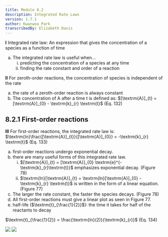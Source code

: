 ```yaml
---
title: Module 8.2
description: Integrated Rate Laws
version: 1.7.1
author: Kwanwoo Park
transcribedBy: Elizabeth Davis
---
```


**I** Integrated rate law: An expression that gives the concentration of a species as a function of time

<ol type="a">
  <li>
    The integrated rate law is useful when...
    <ol type="i">
      <li>predicting the concentration of a species at any time</li>
      <li>finding the rate constant and order of a reaction</li>
    </ol>
  </li>
</ol>

**II** For zeroth-order reactions, the concentration of species is independent of the rate

<ol type="a">
  <li>the rate of a zeroth-order reaction is always constant</li>
  <li>
    The concentration of A after a time t is defined as: $[\textrm{A}]_{t} =
    [\textrm{A}]_{0} - \textrm{k}_{r} \textrm{t}$ (Eq. 132)
  </li>
</ol>

## 8.2.1 First-order reactions

**III** For first-order reactions, the integrated rate law is:
$\textrm{ln}\frac{[\textrm{A}]_{t}}{[\textrm{A}]_{0}} = -\textrm{k}_{r} \textrm{t}$ (Eq. 133)

<ol type="a">
  <li>
    first-order reactions undergo exponential decay.
  </li>
  <li>
    there are many useful forms of this integrated rate law.
    <ol type="i">
      <li>  
        $[\textrm{A}]_{t} = [\textrm{A}]_{0} \textrm{e}^{-\textrm{k}_{r}\textrm{t}}$
        emphasizes exponential decay. (Figure 78)
      </li>
      <li>
        $\textrm{ln}[\textrm{A}]_{t} = \textrm{ln}[\textrm{A}]_{0} - \textrm{k}_{r} \textrm{t}$
        is written in the form of a linear equation. (Figure 77)
      </li>
    </ol>
  </li>
  <li>
    The larger the rate constant, the faster the species decays. (Figure 78)
  </li>
  <li>
    All first-order reactions must give a linear plot as seen in Figure 77.
  </li>
  <li>
    half-life ($\textrm{t}_{\frac{1}{2}}$): the time it takes for half of the reactants to decay
  </li>
</ol>

$\textrm{t}_{\frac{1}{2}} = \frac{\textrm{ln}(2)}{\textrm{k}_{r}}$ (Eq. 134)

<img src="https://i.imgur.com/ifzQzF7.png" />

<img src="https://i.imgur.com/Zw4wX0N.png" />
